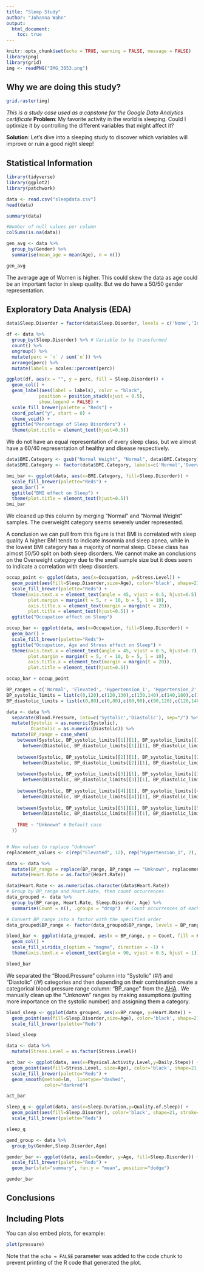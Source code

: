 ```yaml
---
title: "Sleep Study"
author: "Johanna Wahn"
output:
  html_document:
    toc: true
---
```


```r
knitr::opts_chunk$set(echo = TRUE, warning = FALSE, message = FALSE)
library(png)
library(grid)
img <- readPNG("IMG_3053.png")
```

## Why we are doing this study?
```r
grid.raster(img)
```

*This is a study case used as a capstone for the Google Data Analytics certificate*
**Problem**: My favorite activity in the world is sleeping. Could I optimize it by controlling the different variables that might affect it?


**Solution**: Let's dive into a sleeping study to discover which variables will improve or ruin a good night sleep!

## Statistical Information

```r
library(tidyverse)
library(ggplot2)
library(patchwork)
```

```r
data <- read.csv("sleepdata.csv")
head(data)
```

```r
summary(data)
```
```r
#Number of null values per column
colSums(is.na(data))
```
```r
gen_avg <- data %>% 
  group_by(Gender) %>%
  summarise(mean_age = mean(Age), n = n())

gen_avg
```
The average age of Women is higher. This could skew the data as age could be an important factor in sleep quality. But we do have a 50/50 gender representation.

## Exploratory Data Analysis (EDA)

``` r
data$Sleep.Disorder = factor(data$Sleep.Disorder, levels = c('None','Insomnia','Sleep Apnea'))

df <- data %>% 
  group_by(Sleep.Disorder) %>% # Variable to be transformed
  count() %>% 
  ungroup() %>% 
  mutate(perc = `n` / sum(`n`)) %>% 
  arrange(perc) %>%
  mutate(labels = scales::percent(perc))

ggplot(df, aes(x = "", y = perc, fill = Sleep.Disorder)) +
  geom_col() +
  geom_label(aes(label = labels), color = "black",
            position = position_stack(vjust = 0.5),
            show.legend = FALSE) +
  scale_fill_brewer(palette = "Reds") +  
  coord_polar("y", start = 0) +  
  theme_void() +
  ggtitle("Percentage of Sleep Disorders") +
  theme(plot.title = element_text(hjust=0.5))


```

We do not have an equal representation of every sleep class, but we almost have a 60/40 representation of healthy and disease respectively.

```r
data$BMI.Category <- gsub("Normal Weight", "Normal", data$BMI.Category)
data$BMI.Category <- factor(data$BMI.Category, labels=c('Normal','Overweight','Obese'))

bmi_bar <- ggplot(data, aes(x=BMI.Category, fill=Sleep.Disorder)) +
  scale_fill_brewer(palette="Reds") +
  geom_bar() +
  ggtitle("BMI effect on Sleep") +
  theme(plot.title = element_text(hjust=0.5))
bmi_bar
```

We cleaned up this column by merging "Normal" and "Normal Weight" samples. The overweight category seems severely under represented. 

A conclusion we can pull from this figure is that BMI is correlated with sleep quality A higher BMI tends to indicate insomnia and sleep apnea, while in the lowest BMI category has a majority of normal sleep. Obese class has almost 50/50 split on both sleep disorders. We cannot make an conclusions on the Overweight category due to the small sample size but it does seem to indicate a correlation with sleep disorders.

```r
occup_point <- ggplot(data, aes(x=Occupation, y=Stress.Level)) +
  geom_point(aes(fill=Sleep.Disorder,size=Age), color='black', shape=21, stroke=0.4) +
  scale_fill_brewer(palette="Reds") +
  theme(axis.text.x = element_text(angle = 45, vjust = 0.5, hjust=0.5),
        plot.margin = margin(t = 5, r = 10, b = 5, l = 10),
        axis.title.x = element_text(margin = margin(t = 20)),
        plot.title = element_text(hjust=0.5)) +
  ggtitle("Occupation effect on Sleep") 

occup_bar <- ggplot(data, aes(x=Occupation, fill=Sleep.Disorder)) +
  geom_bar() +
  scale_fill_brewer(palette="Reds")+
  ggtitle("Occupation, Age and Stress effect on Sleep") +
  theme(axis.text.x = element_text(angle = 45, vjust = 0.5, hjust=0.7),
        plot.margin = margin(t = 5, r = 10, b = 5, l = 10),
        axis.title.x = element_text(margin = margin(t = 20)),
        plot.title = element_text(hjust=0.5)) 

occup_bar + occup_point
```


```r
BP_ranges = c('Normal', 'Elevated', 'Hypertension_1', 'Hypertension_2', 'Hypertensive_Crisis')
BP_systolic_limits = list(c(0,120),c(120,130),c(130,140),c(140,180),c(180,200))
BP_diastolic_limits = list(c(0,80),c(0,80),c(80,90),c(90,120),c(120,140))

data <- data %>%
  separate(Blood.Pressure, into=c('Systolic','Diastolic'), sep="/") %>%
  mutate(Systolic = as.numeric(Systolic),
         Diastolic = as.numeric(Diastolic)) %>%
  mutate(BP_range = case_when(
    between(Systolic, BP_systolic_limits[[1]][1], BP_systolic_limits[[1]][2]) & 
      between(Diastolic, BP_diastolic_limits[[1]][1], BP_diastolic_limits[[1]][2]) ~ BP_ranges[1],
    
    between(Systolic, BP_systolic_limits[[2]][1], BP_systolic_limits[[2]][2]) & 
      between(Diastolic, BP_diastolic_limits[[2]][1], BP_diastolic_limits[[2]][2]) ~ BP_ranges[2],
    
    between(Systolic, BP_systolic_limits[[3]][1], BP_systolic_limits[[3]][2]) & 
      between(Diastolic, BP_diastolic_limits[[3]][1], BP_diastolic_limits[[3]][2]) ~ BP_ranges[3],
    
    between(Systolic, BP_systolic_limits[[4]][1], BP_systolic_limits[[4]][2]) & 
      between(Diastolic, BP_diastolic_limits[[4]][1], BP_diastolic_limits[[4]][2]) ~ BP_ranges[4],
    
    between(Systolic, BP_systolic_limits[[5]][1], BP_systolic_limits[[5]][2]) & 
      between(Diastolic, BP_diastolic_limits[[5]][1], BP_diastolic_limits[[5]][2]) ~ BP_ranges[5],
    
    TRUE ~ "Unknown" # Default case
  ))


# New values to replace "Unknown"
replacement_values <- c(rep("Elevated", 12), rep("Hypertension_1", 2), "Elevated")

data <- data %>%
  mutate(BP_range = replace(BP_range, BP_range == "Unknown", replacement_values)) %>%
  mutate(Heart.Rate = as.factor(Heart.Rate))

data$Heart.Rate <- as.numeric(as.character(data$Heart.Rate))
# Group by BP_range and Heart.Rate, then count occurrences
data_grouped <- data %>%
  group_by(BP_range, Heart.Rate, Sleep.Disorder, Age) %>%
  summarise(Count = n(), .groups = "drop")  # Count occurrences of each Heart Rate

# Convert BP_range into a factor with the specified order
data_grouped$BP_range <- factor(data_grouped$BP_range, levels = BP_ranges)

blood_bar <- ggplot(data_grouped, aes(x = BP_range, y = Count, fill = Heart.Rate)) +
  geom_col() +  
  scale_fill_viridis_c(option = "magma", direction = -1) +  
  theme(axis.text.x = element_text(angle = 90, vjust = 0.5, hjust = 1))

blood_bar
```

We separated the "Blood.Pressure" column into "Systolic" (#/) and "Diastolic" (/#) categories and then depending on their combination create a categorical blood pressure range column: "BP_range" from the [AHA](https://www.heart.org/en/health-topics/high-blood-pressure/understanding-blood-pressure-readings) . We manually clean up the "Unknown" ranges by making assumptions (putting more importance on the systolic number) and assigning them a category.

```r
blood_sleep <- ggplot(data_grouped, aes(x=BP_range, y=Heart.Rate)) + 
  geom_point(aes(fill=Sleep.Disorder,size=Age), color='black', shape=21, stroke=0.4 ) + 
  scale_fill_brewer(palette="Reds") 

blood_sleep
```

```r
data <- data %>% 
  mutate(Stress.Level = as.factor(Stress.Level))

act_bar <- ggplot(data, aes(x=Physical.Activity.Level,y=Daily.Steps)) +
  geom_point(aes(fill=Stress.Level, size=Age), color='black', shape=21, stroke=0.4) +
  scale_fill_brewer(palette="Reds") +
  geom_smooth(method=lm,  linetype="dashed",
              color="darkred")

act_bar
```

```r

sleep_q <- ggplot(data, aes(x=Sleep.Duration,y=Quality.of.Sleep)) +
  geom_point(aes(fill=Sleep.Disorder), color='black', shape=21, stroke=0.4, size=3) +  
  scale_fill_brewer(palette="Reds")

sleep_q
```

```r

gend_group <- data %>%
  group_by(Gender,Sleep.Disorder,Age)

gender_bar <- ggplot(data, aes(x=Gender, y=Age, fill=Sleep.Disorder)) +
  scale_fill_brewer(palette="Reds") +
  geom_bar(stat="summary", fun.y = "mean", position="dodge")

gender_bar 
```

## Conclusions 



## Including Plots

You can also embed plots, for example:

```r
plot(pressure)
```

Note that the `echo = FALSE` parameter was added to the code chunk to prevent printing of the R code that generated the plot.
